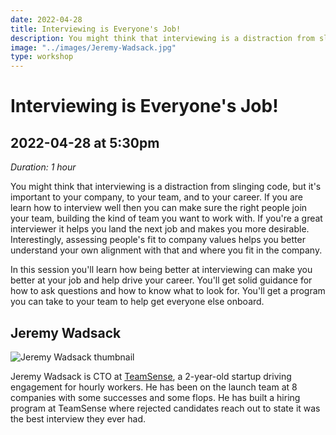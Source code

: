 ```yaml
---
date: 2022-04-28
title: Interviewing is Everyone's Job!
description: You might think that interviewing is a distraction from slinging code, but it's important to your company, to your team, and to your career. If you are learn how to interview well then you can make sure the right people join your team, building the kind of team you want to work with.
image: "../images/Jeremy-Wadsack.jpg"
type: workshop
---
```


# Interviewing is Everyone's Job!

## 2022-04-28 at 5:30pm

_Duration: 1 hour_

You might think that interviewing is a distraction from slinging code, but it's important to your company, to your team, and to your career. If you are learn how to interview well then you can make sure the right people join your team, building the kind of team you want to work with. If you're a great interviewer it helps you land the next job and makes you more desirable. Interestingly, assessing people's fit to company values helps you better understand your own alignment with that and where you fit in the company.

In this session you'll learn how being better at interviewing can make you better at your job and help drive your career. You'll get solid guidance for how to ask questions and how to know what to look for. You'll get a program you can take to your team to help get everyone else onboard.

## Jeremy Wadsack

![Jeremy Wadsack thumbnail](../images/Jeremy-Wadsack-thumb.jpg)

Jeremy Wadsack is CTO at [TeamSense](https://www.teamsense.com/), a 2-year-old startup driving engagement for hourly workers. He has been on the launch team at 8 companies with some successes and some flops. He has built a hiring program at TeamSense where rejected candidates reach out to state it was the best interview they ever had.
